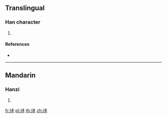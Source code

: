 {{character info/new}}
==Translingual==

===Han character===
{{Han char|rn=86|rad=火|as=05|sn=9|four=|canj=FID}}

# {{defn|Han|sort=火05}}

====References====
* {{Han ref|kx=0668.080|dkj=18936|dj=1077.110|hdz=32194.130|uh=70A2|ud=28834}}

----

==Mandarin==

===Hanzi===
{{cmn-hanzi|pin=[[zhú]] ([[zhu2]])|wg=chu<sup>2</sup>}}

# {{defn|lang=cmn|sort=火05}}

[[fr:炢]]
[[pl:炢]]
[[th:炢]]
[[zh:炢]]